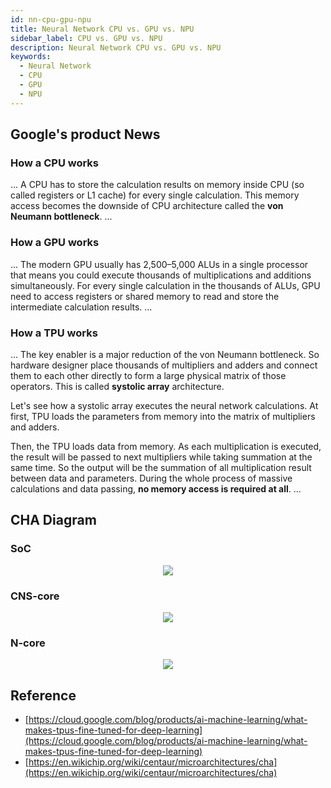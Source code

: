 ```yaml
---
id: nn-cpu-gpu-npu
title: Neural Network CPU vs. GPU vs. NPU
sidebar_label: CPU vs. GPU vs. NPU
description: Neural Network CPU vs. GPU vs. NPU
keywords:
  - Neural Network
  - CPU
  - GPU
  - NPU
---
```



## Google's product News

### How a CPU works

...
A CPU has to store the calculation results on memory inside CPU (so called registers or L1 cache) for every single calculation. This memory access becomes the downside of CPU architecture called the **von Neumann bottleneck**.
...

### How a GPU works

...
The modern GPU usually has 2,500–5,000 ALUs in a single processor that means you could execute thousands of multiplications and additions simultaneously. For every single calculation in the thousands of ALUs, GPU need to access registers or shared memory to read and store the intermediate calculation results.
...

### How a TPU works

...
The key enabler is a major reduction of the von Neumann bottleneck. So hardware designer place thousands of multipliers and adders and connect them to each other directly to form a large physical matrix of those operators. This is called **systolic array** architecture.

Let's see how a systolic array executes the neural network calculations. At first, TPU loads the parameters from memory into the matrix of multipliers and adders.

Then, the TPU loads data from memory. As each multiplication is executed, the result will be passed to next multipliers while taking summation at the same time. So the output will be the summation of all multiplication result between data and parameters. During the whole process of massive calculations and data passing, **no memory access is required at all**.
...

## CHA Diagram

### SoC

<center>
	<img src={useBaseUrl("img/mlops/nn/nn-cha-soc.jpg")} />
</center>

### CNS-core

<center>
	<img src={useBaseUrl("img/mlops/nn/nn-cha-cns.jpg")} />
</center>

### N-core

<center>
	<img src={useBaseUrl("img/mlops/nn/nn-cha-ncore.jpg")} />
</center>

## Reference

- [https://cloud.google.com/blog/products/ai-machine-learning/what-makes-tpus-fine-tuned-for-deep-learning](https://cloud.google.com/blog/products/ai-machine-learning/what-makes-tpus-fine-tuned-for-deep-learning)
- [https://en.wikichip.org/wiki/centaur/microarchitectures/cha](https://en.wikichip.org/wiki/centaur/microarchitectures/cha)
